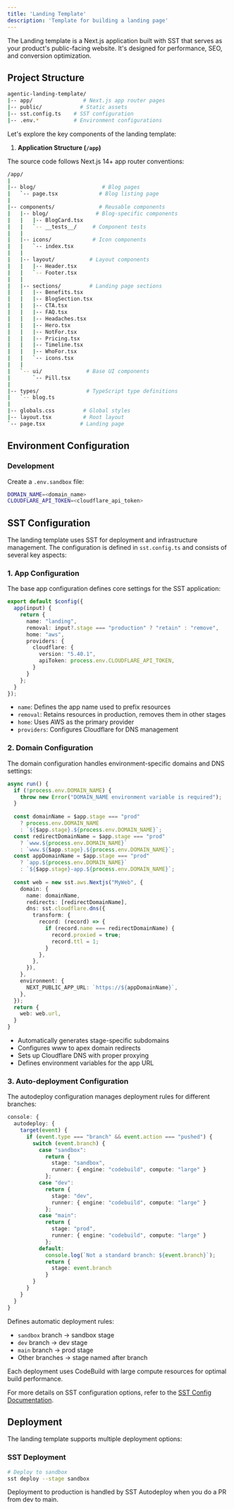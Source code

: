 ```yaml
---
title: 'Landing Template'
description: 'Template for building a landing page'
---
```


The Landing template is a Next.js application built with SST that serves as your product's public-facing website. It's designed for performance, SEO, and conversion optimization.

## Project Structure

```bash
agentic-landing-template/
|-- app/                # Next.js app router pages
|-- public/            # Static assets
|-- sst.config.ts    # SST configuration
|-- .env.*           # Environment configurations
```

Let's explore the key components of the landing template:

1. **Application Structure (`/app`)**

The source code follows Next.js 14+ app router conventions:

```bash
/app/
|
|-- blog/                     # Blog pages
|   `-- page.tsx             # Blog listing page
|
|-- components/              # Reusable components
|   |-- blog/               # Blog-specific components
|   |   |-- BlogCard.tsx
|   |   `-- __tests__/     # Component tests
|   |
|   |-- icons/             # Icon components
|   |   `-- index.tsx
|   |
|   |-- layout/           # Layout components
|   |   |-- Header.tsx
|   |   `-- Footer.tsx
|   |
|   |-- sections/         # Landing page sections
|   |   |-- Benefits.tsx
|   |   |-- BlogSection.tsx
|   |   |-- CTA.tsx
|   |   |-- FAQ.tsx
|   |   |-- Headaches.tsx
|   |   |-- Hero.tsx
|   |   |-- NotFor.tsx
|   |   |-- Pricing.tsx
|   |   |-- Timeline.tsx
|   |   |-- WhoFor.tsx
|   |   `-- icons.tsx
|   |
|   `-- ui/              # Base UI components
|       `-- Pill.tsx
|
|-- types/               # TypeScript type definitions
|   `-- blog.ts
|
|-- globals.css         # Global styles
|-- layout.tsx          # Root layout
`-- page.tsx           # Landing page
```

## Environment Configuration

### Development

Create a `.env.sandbox` file:

```bash
DOMAIN_NAME=<domain_name>
CLOUDFLARE_API_TOKEN=<cloudflare_api_token>
```

## SST Configuration

The landing template uses SST for deployment and infrastructure management. The configuration is defined in `sst.config.ts` and consists of several key aspects:

### 1. App Configuration

The base app configuration defines core settings for the SST application:

```typescript:sst.config.ts
export default $config({
  app(input) {
    return {
      name: "landing",
      removal: input?.stage === "production" ? "retain" : "remove",
      home: "aws",
      providers: {
        cloudflare: {
          version: "5.40.1",
          apiToken: process.env.CLOUDFLARE_API_TOKEN,
        }
      }
    };
  }
});
```

- `name`: Defines the app name used to prefix resources
- `removal`: Retains resources in production, removes them in other stages
- `home`: Uses AWS as the primary provider
- `providers`: Configures Cloudflare for DNS management

### 2. Domain Configuration

The domain configuration handles environment-specific domains and DNS settings:

```typescript:sst.config.ts
async run() {
  if (!process.env.DOMAIN_NAME) {
    throw new Error("DOMAIN_NAME environment variable is required");
  }
  
  const domainName = $app.stage === "prod"
    ? process.env.DOMAIN_NAME
    : `${$app.stage}.${process.env.DOMAIN_NAME}`;
  const redirectDomainName = $app.stage === "prod"
    ? `www.${process.env.DOMAIN_NAME}`
    : `www.${$app.stage}.${process.env.DOMAIN_NAME}`;
  const appDomainName = $app.stage === "prod"
    ? `app.${process.env.DOMAIN_NAME}`
    : `${$app.stage}-app.${process.env.DOMAIN_NAME}`;
  
  const web = new sst.aws.Nextjs("MyWeb", {
    domain: {
      name: domainName,
      redirects: [redirectDomainName],
      dns: sst.cloudflare.dns({
        transform: {
          record: (record) => {
            if (record.name === redirectDomainName) {
              record.proxied = true;
              record.ttl = 1;
            }
          },
        },
      }),
    },
    environment: {
      NEXT_PUBLIC_APP_URL: `https://${appDomainName}`,
    },
  });
  return {
    web: web.url,
  }
}
```

- Automatically generates stage-specific subdomains
- Configures www to apex domain redirects
- Sets up Cloudflare DNS with proper proxying
- Defines environment variables for the app URL

### 3. Auto-deployment Configuration

The autodeploy configuration manages deployment rules for different branches:

```typescript:sst.config.ts
console: {
  autodeploy: {
    target(event) {
      if (event.type === "branch" && event.action === "pushed") {
        switch (event.branch) {
          case "sandbox":
            return {
              stage: "sandbox",
              runner: { engine: "codebuild", compute: "large" }
            };
          case "dev":
            return {
              stage: "dev",
              runner: { engine: "codebuild", compute: "large" }
            };
          case "main":
            return {
              stage: "prod",
              runner: { engine: "codebuild", compute: "large" }
            };
          default:
            console.log(`Not a standard branch: ${event.branch}`);
            return {
              stage: event.branch
            }
        }
      }
    }
  }
}
```

Defines automatic deployment rules:
- `sandbox` branch → sandbox stage
- `dev` branch → dev stage  
- `main` branch → prod stage
- Other branches → stage named after branch

Each deployment uses CodeBuild with large compute resources for optimal build performance.

For more details on SST configuration options, refer to the [SST Config Documentation](https://sst.dev/docs/reference/config/).

## Deployment

The landing template supports multiple deployment options:

### SST Deployment

```bash
# Deploy to sandbox
sst deploy --stage sandbox
```

Deployment to production is handled by SST Autodeploy when you do a PR from dev to main.




